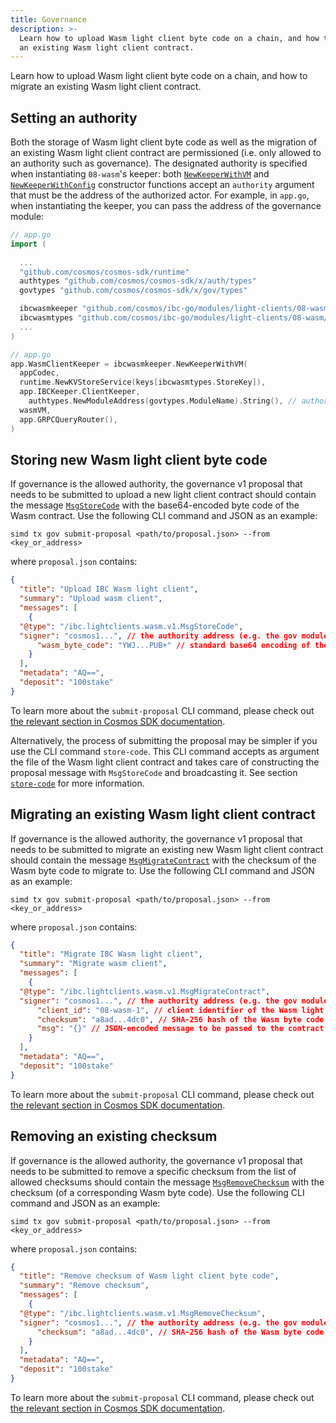 ```yaml
---
title: Governance
description: >-
  Learn how to upload Wasm light client byte code on a chain, and how to migrate
  an existing Wasm light client contract.
---
```

Learn how to upload Wasm light client byte code on a chain, and how to migrate an existing Wasm light client contract.

## Setting an authority

Both the storage of Wasm light client byte code as well as the migration of an existing Wasm light client contract are permissioned (i.e. only allowed to an authority such as governance). The designated authority is specified when instantiating `08-wasm`'s keeper: both [`NewKeeperWithVM`](https://github.com/cosmos/ibc-go/blob/57fcdb9a9a9db9b206f7df2f955866dc4e10fef4/modules/light-clients/08-wasm/keeper/keeper.go#L39-L47) and [`NewKeeperWithConfig`](https://github.com/cosmos/ibc-go/blob/57fcdb9a9a9db9b206f7df2f955866dc4e10fef4/modules/light-clients/08-wasm/keeper/keeper.go#L88-L96) constructor functions accept an `authority` argument that must be the address of the authorized actor. For example, in `app.go`, when instantiating the keeper, you can pass the address of the governance module:

```go expandable
// app.go
import (
    
  ...
  "github.com/cosmos/cosmos-sdk/runtime"
  authtypes "github.com/cosmos/cosmos-sdk/x/auth/types"
  govtypes "github.com/cosmos/cosmos-sdk/x/gov/types"

  ibcwasmkeeper "github.com/cosmos/ibc-go/modules/light-clients/08-wasm/v10/keeper"
  ibcwasmtypes "github.com/cosmos/ibc-go/modules/light-clients/08-wasm/v10/types"
  ...
)

// app.go
app.WasmClientKeeper = ibcwasmkeeper.NewKeeperWithVM(
  appCodec,
  runtime.NewKVStoreService(keys[ibcwasmtypes.StoreKey]),
  app.IBCKeeper.ClientKeeper,
 	authtypes.NewModuleAddress(govtypes.ModuleName).String(), // authority
  wasmVM,
  app.GRPCQueryRouter(),
)
```

## Storing new Wasm light client byte code

If governance is the allowed authority, the governance v1 proposal that needs to be submitted to upload a new light client contract should contain the message [`MsgStoreCode`](https://github.com/cosmos/ibc-go/blob/57fcdb9a9a9db9b206f7df2f955866dc4e10fef4/proto/ibc/lightclients/wasm/v1/tx.proto#L23-L30) with the base64-encoded byte code of the Wasm contract. Use the following CLI command and JSON as an example:

```shell
simd tx gov submit-proposal <path/to/proposal.json> --from <key_or_address>
```

where `proposal.json` contains:

```json expandable
{
  "title": "Upload IBC Wasm light client",
  "summary": "Upload wasm client",
  "messages": [
    {
  "@type": "/ibc.lightclients.wasm.v1.MsgStoreCode",
  "signer": "cosmos1...", // the authority address (e.g. the gov module account address)
      "wasm_byte_code": "YWJ...PUB+" // standard base64 encoding of the Wasm contract byte code
    }
  ],
  "metadata": "AQ==",
  "deposit": "100stake"
}
```

To learn more about the `submit-proposal` CLI command, please check out [the relevant section in Cosmos SDK documentation](https://docs.cosmos.network/main/modules/gov#submit-proposal).

Alternatively, the process of submitting the proposal may be simpler if you use the CLI command `store-code`. This CLI command accepts as argument the file of the Wasm light client contract and takes care of constructing the proposal message with `MsgStoreCode` and broadcasting it. See section [`store-code`](/docs/ibc/v10.1.x/08-client#store-code) for more information.

## Migrating an existing Wasm light client contract

If governance is the allowed authority, the governance v1 proposal that needs to be submitted to migrate an existing new Wasm light client contract should contain the message [`MsgMigrateContract`](https://github.com/cosmos/ibc-go/blob/57fcdb9a9a9db9b206f7df2f955866dc4e10fef4/proto/ibc/lightclients/wasm/v1/tx.proto#L52-L63) with the checksum of the Wasm byte code to migrate to. Use the following CLI command and JSON as an example:

```shell
simd tx gov submit-proposal <path/to/proposal.json> --from <key_or_address>
```

where `proposal.json` contains:

```json expandable
{
  "title": "Migrate IBC Wasm light client",
  "summary": "Migrate wasm client",
  "messages": [
    {
  "@type": "/ibc.lightclients.wasm.v1.MsgMigrateContract",
  "signer": "cosmos1...", // the authority address (e.g. the gov module account address)
      "client_id": "08-wasm-1", // client identifier of the Wasm light client contract that will be migrated
      "checksum": "a8ad...4dc0", // SHA-256 hash of the Wasm byte code to migrate to, previously stored with MsgStoreCode
      "msg": "{}" // JSON-encoded message to be passed to the contract on migration
    }
  ],
  "metadata": "AQ==",
  "deposit": "100stake"
}
```

To learn more about the `submit-proposal` CLI command, please check out [the relevant section in Cosmos SDK documentation](https://docs.cosmos.network/main/modules/gov#submit-proposal).

## Removing an existing checksum

If governance is the allowed authority, the governance v1 proposal that needs to be submitted to remove a specific checksum from the list of allowed checksums should contain the message [`MsgRemoveChecksum`](https://github.com/cosmos/ibc-go/blob/57fcdb9a9a9db9b206f7df2f955866dc4e10fef4/proto/ibc/lightclients/wasm/v1/tx.proto#L39-L46) with the checksum (of a corresponding Wasm byte code). Use the following CLI command and JSON as an example:

```shell
simd tx gov submit-proposal <path/to/proposal.json> --from <key_or_address>
```

where `proposal.json` contains:

```json expandable
{
  "title": "Remove checksum of Wasm light client byte code",
  "summary": "Remove checksum",
  "messages": [
    {
  "@type": "/ibc.lightclients.wasm.v1.MsgRemoveChecksum",
  "signer": "cosmos1...", // the authority address (e.g. the gov module account address)
      "checksum": "a8ad...4dc0", // SHA-256 hash of the Wasm byte code that should be removed from the list of allowed checksums
    }
  ],
  "metadata": "AQ==",
  "deposit": "100stake"
}
```

To learn more about the `submit-proposal` CLI command, please check out [the relevant section in Cosmos SDK documentation](https://docs.cosmos.network/main/modules/gov#submit-proposal).
